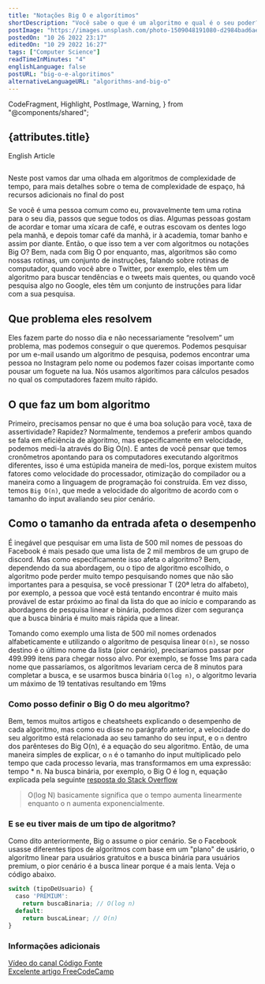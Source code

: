 ```yaml
---
title: "Notações Big O e algorítimos"
shortDescription: "Você sabe o que é um algoritmo e qual é o seu poder? Eles são usados por muitas empresas e são muito comuns do que pensamos"
postImage: "https://images.unsplash.com/photo-1509048191080-d2984bad6ae5?ixlib=rb-4.0.3&ixid=MnwxMjA3fDB8MHxwaG90by1wYWdlfHx8fGVufDB8fHx8&auto=format&fit=crop&w=764&q=80"
postedOn: "10 26 2022 23:17"
editedOn: "10 29 2022 16:27"
tags: ["Computer Science"]
readTimeInMinutes: "4"
englishLanguage: false
postURL: "big-o-e-algoritimos"
alternativeLanguageURL: "algorithms-and-big-o"
---
```


  CodeFragment,
  Highlight,
  PostImage,
  Warning,
} from "@components/shared";


## {attributes.title}

<Link to={`/blog/${attributes.alternativeLanguageURL}`}>
  <div>English Article</div>
</Link>

<img
  src={attributes.postImage}
  alt=""
  title="Imagem de David Jorre pelo Unsplash"
  className="MainImage"
/>

<Warning>
  Neste post vamos dar uma olhada em algoritmos de complexidade de tempo, para
  mais detalhes sobre o tema de complexidade de espaço, há recursos adicionais
  no final do post
</Warning>

Se você é uma pessoa comum como eu, provavelmente tem uma rotina para o seu dia, passos que segue todos os dias.
Algumas pessoas gostam de acordar e tomar uma xícara de café, e outras escovam os dentes logo pela manhã,
e depois tomar café da manhã, ir à academia, tomar banho e assim por diante. Então, o que isso tem a ver com algoritmos ou notações
Big O? Bem, nada com Big O por enquanto, mas, algoritmos são como nossas rotinas, um conjunto de instruções, falando
sobre rotinas de computador, quando você abre o Twitter, por exemplo, eles têm um algoritmo para buscar tendências e o
tweets mais quentes, ou quando você pesquisa algo no Google, eles têm um conjunto de instruções para lidar com a sua pesquisa.

## Que problema eles resolvem

Eles fazem parte do nosso dia e não necessariamente “resolvem” um problema, mas podemos conseguir o que queremos. Podemos pesquisar
por um e-mail usando um algoritmo de pesquisa, podemos encontrar uma pessoa no Instagram pelo nome ou podemos fazer
coisas importante como pousar um foguete na lua. Nós usamos algorítimos para cálculos pesados no qual os computadores fazem muito rápido.

## O que faz um bom algoritmo

Primeiro, precisamos pensar no que é uma boa solução para você, taxa de assertividade? Rapidez? Normalmente, tendemos a preferir
ambos quando se fala em eficiência de algoritmo, mas especificamente em velocidade, podemos medi-la através do Big O(n). E
antes de você pensar que temos cronômetros apontando para os computadores executando algoritmos diferentes, isso é uma estúpida
maneira de medi-los, porque existem muitos fatores como velocidade do processador, otimização do compilador ou a maneira como a linguagem
de programação foi construída. Em vez disso, temos `Big O(n)`, que mede a velocidade do algoritmo de acordo com o tamanho do
input <Highlight>avaliando seu pior cenário</Highlight>.

## Como o tamanho da entrada afeta o desempenho

É inegável que pesquisar em uma lista de 500 mil nomes de pessoas do Facebook é mais pesado que uma lista de 2 mil membros
de um grupo de discord. Mas como especificamente isso afeta o algoritmo? Bem, dependendo da sua abordagem,
ou o tipo de algoritmo escolhido, o algoritmo pode perder muito tempo pesquisando nomes que não são importantes
para a pesquisa, se você pressionar T (20ª letra do alfabeto), por exemplo, a pessoa que você está tentando encontrar é
muito mais provável de estar próximo ao final da lista do que ao início e comparando as abordagens de pesquisa linear e binária,
podemos dizer com segurança que a busca binária é muito mais rápida que a linear.

Tomando como exemplo uma lista de 500 mil nomes ordenados alfabeticamente e utilizando o algoritmo de pesquisa linear `O(n)`, se
nosso destino é o último nome da lista (pior cenário), precisaríamos passar por 499.999 itens para chegar
nosso alvo. Por exemplo, se fosse 1ms para cada nome que passaríamos, os algoritmos levariam cerca de 8 minutos
para completar a busca, e se usarmos busca binária `O(log n)`, o algoritmo levaria um máximo de 19 tentativas resultando em 19ms

### Como posso definir o Big O do meu algoritmo?

Bem, temos muitos artigos e cheatsheets explicando o desempenho de cada algoritmo, mas como eu disse no
parágrafo anterior, a velocidade do seu algoritmo está relacionada ao seu tamanho do seu input, e o `n` dentro dos parênteses do Big O(n), é a
equação do seu algoritmo. Então, de uma maneira simples de explicar, o `n` é o tamanho do input multiplicado pelo tempo que cada processo
levaria, mas transformamos em uma expressão: <CodeFragment>tempo \* n</CodeFragment>. Na busca binária, por exemplo, o
Big O é <CodeFragment>log n</CodeFragment>, equação explicada pela seguinte [resposta do Stack Overflow](https://stackoverflow.com/a/2307330/17776680)

> O(log N) basicamente significa que o tempo aumenta linearmente enquanto o n aumenta exponencialmente.

### E se eu tiver mais de um tipo de algoritmo?

Como dito anteriormente, Big o assume o pior cenário. Se o Facebook usasse diferentes tipos de algoritmos com base em um "plano" de usário, o
algoritmo linear para usuários gratuitos e a busca binária para usuários premium, o pior cenário
é a busca linear porque é a mais lenta. Veja o código abaixo.

```js
switch (tipoDeUsuario) {
  caso 'PREMIUM':
    return buscaBinaria; // O(log n)
  default:
    return buscaLinear; // O(n)
}
```

### Informações adicionais

[Vídeo do canal Código Fonte](https://www.youtube.com/watch?v=RGD3iwqDdAE) <br/>
[Excelente artigo FreeCodeCamp](https://www.freecodecamp.org/portuguese/news/o-que-e-a-notacao-big-o-complexidade-de-tempo-e-de-espaco)
